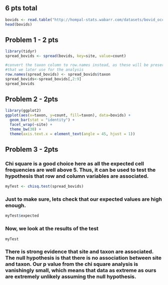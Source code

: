 ## 6 pts total

```r
bovids <- read.table("http://hompal-stats.wabarr.com/datasets/bovid_occurrences.txt", header=TRUE, sep="\t")
head(bovids)
```

## Problem 1 - 2 pts
```r
library(tidyr)
spread_bovids <- spread(bovids, key=site, value=count)

#convert the taxon column to row.names instead, as these will be preserved in the matrix
#that we later use for the analysis
row.names(spread_bovids) <- spread_bovids$taxon
spread_bovids<-spread_bovids[,2:9]
spread_bovids
```
## Problem 2 - 2pts

```r
library(ggplot2)
ggplot(aes(x=taxon, y=count, fill=taxon), data=bovids) + 
  geom_bar(stat = "identity") + 
  facet_wrap(~site) + 
  theme_bw(30) + 
  theme(axis.text.x = element_text(angle = 45, hjust = 1))
```

## Problem 3 - 2pts

### Chi square is a good choice here as all the expected cell frequencies are well above 5.  Thus, it can be used to test the hypothesis that row and column variables are associated. 


```r
myTest <- chisq.test(spread_bovids)
```


### Just to make sure, lets check that our expected values are high enough.

```r
myTest$expected
```


### Now, we look at the results of the test

```r
myTest
```

### There is strong evidence that site and taxon are associated.  The null hypothesis is that there is no association between site and taxon.  Our p value from the chi square analysis is vanishingly small, which means that data as extreme as ours are extremely unlikely assuming the null hypothesis. 